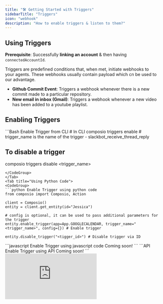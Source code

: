 ```yaml
---
title: "🛠️ Getting Started with Triggers"
sidebarTitle: "Triggers"
icon: "webhook"
description: "How to enable triggers & listen to them?"
---
```


## Using Triggers

**Prerequisite**: Successfully **linking an account** & then having `connectedAccountId`.

Triggers are predefined conditions that, when met, initiate webhooks to your agents. 
These webhooks usually contain payload which cn be used to our advantage.

* **Github Commit Event**: Triggers a webhook whenever there is a new commit made to a particular repository.
* **New email in inbox (Gmail)**: Triggers a webhook whenever a new video has been added to a youtube playlist.

## Enabling Triggers

<Tabs>
<Tab title="Using CLI">
<CodeGroup>
```Bash Enable Trigger from CLI
# In CLI
composio triggers enable <trigger_name> 
# trigger_name is the name of the trigger - slackbot_receive_thread_reply

## To disable a trigger
composio triggers disable <trigger_name>
```
</CodeGroup>
</Tab>
<Tab title="Using Python Code">
<CodeGroup>
```python Enable Trigger using python code
from composio import Composio, Action

client = Composio() 
entity = client.get_entity(id="Jessica")

# config is optional, it can be used to pass additional parameters for the trigger
entity.enable_trigger(app=App.GOOGLECALENDAR, trigger_name="<trigger_name>", config={}) # Enable trigger

entity.disable_trigger("<tigger_id>") # Disable trigger via ID
```
</CodeGroup>
</Tab>

<Tab title="Using Javascript Code">
<CodeGroup>
```javascript Enable Trigger using javascript code
Coming soon!
```
</CodeGroup>
</Tab>
<Tab title="Using API">
<CodeGroup>
```API Enable Trigger using API
Coming soon!
```
</CodeGroup>
</Tab>
<Tab title="Using Dashboard">
<div
  style={{
    width: '100%',
    position: 'relative',
    paddingTop: '56.25%',
  }}>
  <iframe
    src="https://app.supademo.com/embed/cly4qu1q001istgvzirl1sj8y"
    frameBorder="0"
    title="Direct Action Execution"
    allow="clipboard-write"
    webkitallowfullscreen="true"
    mozallowfullscreen="true"
    allowfullscreen
    style={{
      position: 'absolute',
      top: 0,left: 0, width: '100%', height: '100%',
      border: '3px solid #5E43CE',
      borderRadius: '10px',
    }}/>
</div>
</Tab>
</Tabs>





## Listening to Triggers
<Tabs>
<Tab title="Using Python Code">
<CodeGroup>
```python Create a trigger listener
listener = composio_toolset.create_trigger_listener() 

## Triggers when a new event has taken place
@listener.callback(filters={"trigger_name": "trigger_name"}) 
def callback_function(event):
    ## Your Code Here ##
    ## Parse event data and do something with it

listener.listen()
```
</CodeGroup>

</Tab>
<Tab title="Using Javascript Code">
<CodeGroup>
```Javascript Create a trigger listener
import { LangchainToolSet } from "composio-core"; // or any other toolset

const toolset = new LangchainToolSet({ apiKey: process.env.COMPOSIO_API_KEY }); /
const composio_client = toolset.client

// If not using LangchainToolSet
// import {Composio} from "composio-core";  
//const composio_client = new Composio({apiKey: process.env.COMPOSIO_API_KEY});


// Subscribe to triggers and perform actions
composio_client.triggers.subscribe((data) => {
    console.log("trigger received", data);
});
```
</CodeGroup>
</Tab>
<Tab title="Using Webhook">
Coming soon!
</Tab>
</Tabs>



## Handling Triggers 

After completing the setup, the specified webhook URL will begin to receive data. 

This data includes the `connected_account_id` for account identification, `trigger_id` for trigger identification, and the `payload`, which adheres to the trigger's specified payload schema.